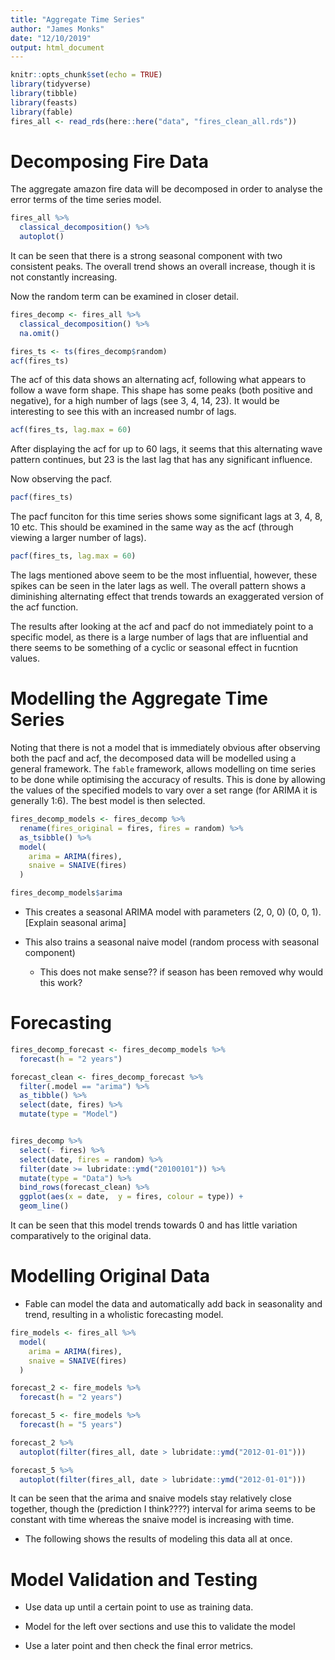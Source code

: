 ```yaml
---
title: "Aggregate Time Series"
author: "James Monks"
date: "12/10/2019"
output: html_document
---
```


```r
knitr::opts_chunk$set(echo = TRUE)
library(tidyverse)
library(tibble)
library(feasts)
library(fable)
fires_all <- read_rds(here::here("data", "fires_clean_all.rds"))
```

# Decomposing Fire Data

The aggregate amazon fire data will be decomposed in order to analyse the error terms of the time series model. 

```r
fires_all %>% 
  classical_decomposition() %>% 
  autoplot()
```

It can be seen that there is a strong seasonal component with two consistent peaks. The overall trend shows an overall increase, though it is not constantly increasing. 

Now the random term can be examined in closer detail. 
```r
fires_decomp <- fires_all %>% 
  classical_decomposition() %>% 
  na.omit()

fires_ts <- ts(fires_decomp$random)
acf(fires_ts)
```

The acf of this data shows an alternating acf, following what appears to follow a wave form shape. This shape has some peaks (both positive and negative), for a high number of lags (see 3, 4, 14, 23). It would be interesting to see this with an increased numbr of lags. 

```r
acf(fires_ts, lag.max = 60)
```

After displaying the acf for up to 60 lags, it seems that this alternating wave pattern continues, but 23 is the last lag that has any significant influence. 


Now observing the pacf.
```r
pacf(fires_ts)
```

The pacf funciton for this time series shows some significant lags at 3, 4, 8, 10 etc. This should be examined in the same way as the acf (through viewing a larger number of lags).

```r
pacf(fires_ts, lag.max = 60)
```

The lags mentioned above seem to be the most influential, however, these spikes can be seen in the later lags as well. The overall pattern shows a diminishing alternating effect that trends towards an exaggerated version of the acf function. 


The results after looking at the acf and pacf do not immediately point to a specific model, as there is a large number of lags that are influential and there seems to be something of a cyclic or seasonal effect in fucntion values. 

# Modelling the Aggregate Time Series
Noting that there is not a model that is immediately obvious after observing both the pacf and acf, the decomposed data will be modelled using a general framework. The `fable` framework, allows modelling on time series to be done while optimising the accuracy of results. This is done by allowing the values of the specified models to vary over a set range (for ARIMA it is generally 1:6). The best model is then selected. 

```r
fires_decomp_models <- fires_decomp %>% 
  rename(fires_original = fires, fires = random) %>% 
  as_tsibble() %>% 
  model(
    arima = ARIMA(fires), 
    snaive = SNAIVE(fires)
  )

fires_decomp_models$arima
```

* This creates a seasonal ARIMA model with parameters (2, 0, 0) (0, 0, 1). [Explain seasonal arima]

* This also trains a seasonal naive model (random process with seasonal component)
  * This does not make sense?? if season has been removed why would this work?


# Forecasting

```r
fires_decomp_forecast <- fires_decomp_models %>% 
  forecast(h = "2 years") 

forecast_clean <- fires_decomp_forecast %>% 
  filter(.model == "arima") %>% 
  as_tibble() %>% 
  select(date, fires) %>% 
  mutate(type = "Model")


fires_decomp %>% 
  select(- fires) %>% 
  select(date, fires = random) %>% 
  filter(date >= lubridate::ymd("20100101")) %>% 
  mutate(type = "Data") %>% 
  bind_rows(forecast_clean) %>% 
  ggplot(aes(x = date,  y = fires, colour = type)) +
  geom_line()


```

It can be seen that this model trends towards 0 and has little variation comparatively to the original data. 

# Modelling Original Data
* Fable can model the data and automatically add back in seasonality and trend, resulting in a wholistic forecasting model. 

```r
fire_models <- fires_all %>% 
  model(
    arima = ARIMA(fires), 
    snaive = SNAIVE(fires)
  )

forecast_2 <- fire_models %>% 
  forecast(h = "2 years")

forecast_5 <- fire_models %>% 
  forecast(h = "5 years")

forecast_2 %>% 
  autoplot(filter(fires_all, date > lubridate::ymd("2012-01-01")))

```


```r
forecast_5 %>% 
  autoplot(filter(fires_all, date > lubridate::ymd("2012-01-01")))

```
It can be seen that the arima and snaive models stay relatively close together, though the (prediction I think????) interval for arima seems to be constant with time whereas the snaive model is increasing with time. 



* The following shows the results of modeling this data all at once. 



# Model Validation and Testing

* Use data up until a certain point to use as training data. 

* Model for the left over sections and use this to validate the model 

* Use a later point and then check the final error metrics. 

